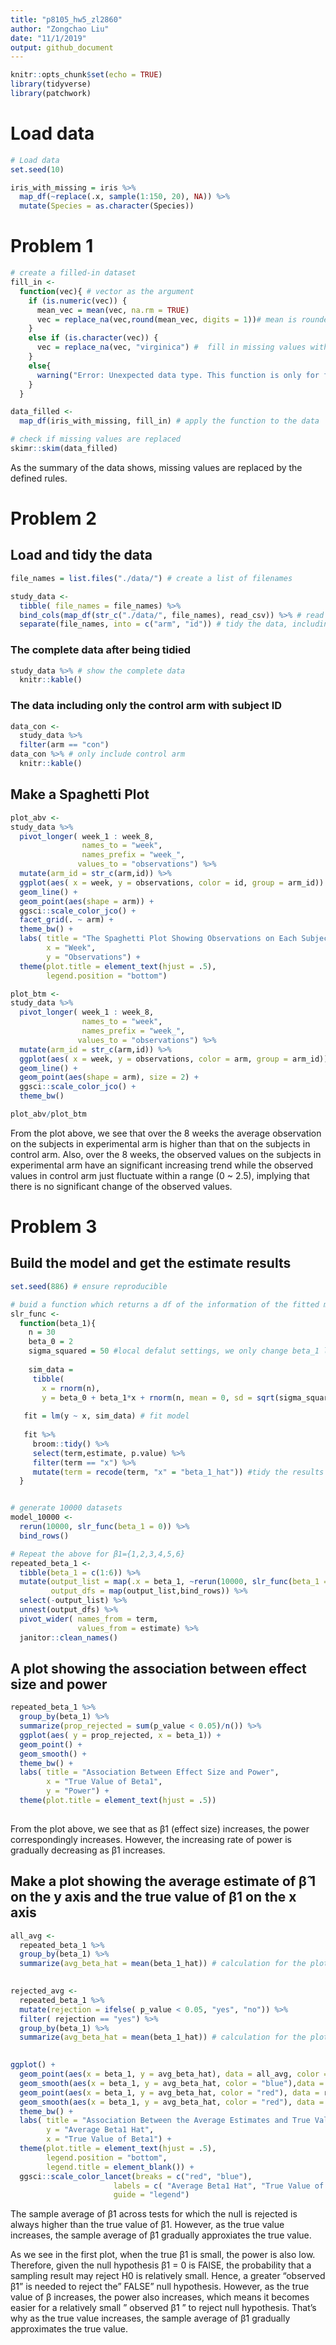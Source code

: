 ```yaml
---
title: "p8105_hw5_zl2860"
author: "Zongchao Liu"
date: "11/1/2019"
output: github_document
---
```


```r
knitr::opts_chunk$set(echo = TRUE)
library(tidyverse)
library(patchwork)
```


# Load data

```r
# Load data
set.seed(10)

iris_with_missing = iris %>% 
  map_df(~replace(.x, sample(1:150, 20), NA)) %>%
  mutate(Species = as.character(Species))
```


# Problem 1

```r
# create a filled-in dataset
fill_in <-
  function(vec){ # vector as the argument
    if (is.numeric(vec)) {
      mean_vec = mean(vec, na.rm = TRUE)
      vec = replace_na(vec,round(mean_vec, digits = 1))# mean is rounded
    }
    else if (is.character(vec)) {
      vec = replace_na(vec, "virginica") #  fill in missing values with "virginica"
    }
    else{
      warning("Error: Unexpected data type. This function is only for filling in missing values of numeric and character data. ")
    }
  }

data_filled <-
  map_df(iris_with_missing, fill_in) # apply the function to the data

# check if missing values are replaced
skimr::skim(data_filled)
```

As the summary of the data shows, missing values are replaced by the defined rules.

# Problem 2 

## Load and tidy the data

```r
file_names = list.files("./data/") # create a list of filenames

study_data <-
  tibble( file_names = file_names) %>%
  bind_cols(map_df(str_c("./data/", file_names), read_csv)) %>% # read and save the result in the created dataframe
  separate(file_names, into = c("arm", "id")) # tidy the data, including the subject ID, arm, and observations over time
```

### The complete data after being tidied

```r
study_data %>% # show the complete data
  knitr::kable()
```

### The data including only the control arm with subject ID

```r

data_con <- 
  study_data %>%
  filter(arm == "con")
data_con %>% # only include control arm
  knitr::kable()
```

## Make a Spaghetti Plot

```r
plot_abv <-
study_data %>%
  pivot_longer( week_1 : week_8,
                names_to = "week",
                names_prefix = "week_",
               values_to = "observations") %>%
  mutate(arm_id = str_c(arm,id)) %>%
  ggplot(aes( x = week, y = observations, color = id, group = arm_id)) +
  geom_line() +
  geom_point(aes(shape = arm)) +
  ggsci::scale_color_jco() +
  facet_grid(. ~ arm) +
  theme_bw() +
  labs( title = "The Spaghetti Plot Showing Observations on Each Subject Over Time",
        x = "Week",
        y = "Observations") +
  theme(plot.title = element_text(hjust = .5),
        legend.position = "bottom") 

plot_btm <-
study_data %>%
  pivot_longer( week_1 : week_8,
                names_to = "week",
                names_prefix = "week_",
               values_to = "observations") %>%
  mutate(arm_id = str_c(arm,id)) %>%
  ggplot(aes( x = week, y = observations, color = arm, group = arm_id)) +
  geom_line() +
  geom_point(aes(shape = arm), size = 2) +
  ggsci::scale_color_jco() +
  theme_bw()

plot_abv/plot_btm
```


From the plot above, we see that over the 8 weeks the average observation on the subjects in experimental arm is higher than that on the subjects in control arm. Also, over the 8 weeks, the observed values on the subjects in experimental arm have an significant increasing trend while the observed values in control arm just fluctuate within a range (0 ~ 2.5), implying that there is no significant change of the observed values.


# Problem 3

## Build the model and get the estimate results

```r
set.seed(886) # ensure reproducible

# buid a function which returns a df of the information of the fitted model
slr_func <- 
  function(beta_1){
    n = 30
    beta_0 = 2
    sigma_squared = 50 #local defalut settings, we only change beta_1 later 
    
    sim_data =  
     tibble(
       x = rnorm(n),
       y = beta_0 + beta_1*x + rnorm(n, mean = 0, sd = sqrt(sigma_squared))) # create raw data for regression
   
   fit = lm(y ~ x, sim_data) # fit model
   
   fit %>%
     broom::tidy() %>%
     select(term,estimate, p.value) %>%
     filter(term == "x") %>%
     mutate(term = recode(term, "x" = "beta_1_hat")) #tidy the results
  } 


# generate 10000 datasets
model_10000 <-
  rerun(10000, slr_func(beta_1 = 0)) %>%
  bind_rows() 

# Repeat the above for β1={1,2,3,4,5,6}
repeated_beta_1 <- 
  tibble(beta_1 = c(1:6)) %>%
  mutate(output_list = map(.x = beta_1, ~rerun(10000, slr_func(beta_1 = .x ))),
         output_dfs = map(output_list,bind_rows)) %>%
  select(-output_list) %>%
  unnest(output_dfs) %>%
  pivot_wider( names_from = term,
               values_from = estimate) %>%
  janitor::clean_names()

```

## A plot showing the association between effect size and power

```r
repeated_beta_1 %>%
  group_by(beta_1) %>%
  summarize(prop_rejected = sum(p_value < 0.05)/n()) %>%
  ggplot(aes( y = prop_rejected, x = beta_1)) +
  geom_point() +
  geom_smooth() +
  theme_bw() +
  labs( title = "Association Between Effect Size and Power",
        x = "True Value of Beta1",
        y = "Power") +
  theme(plot.title = element_text(hjust = .5))
  
```

From the plot above, we see that as β1 (effect size) increases, the power correspondingly increases. However, the increasing rate of power is gradually decreasing as β1 increases.


## Make a plot showing the average estimate of β̂ 1 on the y axis and the true value of β1 on the x axis

```r

all_avg <-
  repeated_beta_1 %>%
  group_by(beta_1) %>%
  summarize(avg_beta_hat = mean(beta_1_hat)) # calculation for the plot
  

rejected_avg <- 
  repeated_beta_1 %>%
  mutate(rejection = ifelse( p_value < 0.05, "yes", "no")) %>%
  filter( rejection == "yes") %>%
  group_by(beta_1) %>%
  summarize(avg_beta_hat = mean(beta_1_hat)) # calculation for the plot
  

ggplot() + 
  geom_point(aes(x = beta_1, y = avg_beta_hat), data = all_avg, color = "blue") +
  geom_smooth(aes(x = beta_1, y = avg_beta_hat, color = "blue"),data = all_avg) +
  geom_point(aes(x = beta_1, y = avg_beta_hat, color = "red"), data = rejected_avg) +
  geom_smooth(aes(x = beta_1, y = avg_beta_hat, color = "red"), data = rejected_avg) +
  theme_bw() +
  labs( title = "Association Between the Average Estimates and True Values",
        y = "Average Beta1 Hat",
        x = "True Value of Beta1") +
  theme(plot.title = element_text(hjust = .5),
        legend.position = "bottom",
        legend.title = element_blank()) +
  ggsci::scale_color_lancet(breaks = c("red", "blue"),
                       labels = c( "Average Beta1 Hat", "True Value of Beta1"),
                       guide = "legend")
```

The sample average of β̂1 across tests for which the null is rejected is always higher than the true value of β1. However, as the true value increases, the sample average of β̂1 gradually approxiates the true value.

As we see in the first plot, when the true β1 is small, the power is also low. Therefore, given the null hypothesis β1 = 0 is FAlSE, the probability that a sampling result may reject H0 is relatively small. Hence, a greater "observed β̂1" is needed to reject the" FALSE" null hypothesis. However, as the true value of β increases, the power also increases, which means it becomes easier for a relatively small " observed β̂1 " to reject null hypothesis. That's why as the true value increases, the sample average of β̂1  gradually approximates the true value.